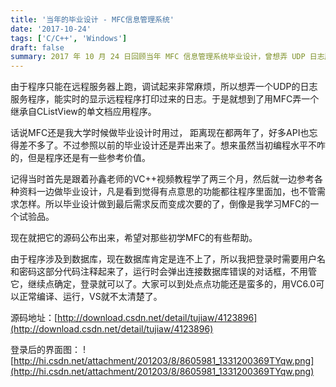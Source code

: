 ```yaml
---
title: '当年的毕业设计 - MFC信息管理系统'
date: '2017-10-24'
tags: ['C/C++', 'Windows']
draft: false
summary: 2017 年 10 月 24 日回顾当年 MFC 信息管理系统毕业设计，曾想弄 UDP 日志服务程序，用 MFC 做单文档应用。参照孙鑫教程学两月后做毕设，功能随意加，最后成学习试验品。现公布源码，数据库连不上部分已注释，VC6.0 可编译运行。 
---
```


由于程序只能在远程服务器上跑，调试起来非常麻烦，所以想弄一个UDP的日志服务程序，能实时的显示远程程序打印过来的日志。于是就想到了用MFC弄一个继承自CListView的单文档应用程序。

话说MFC还是我大学时候做毕业设计时用过， 距离现在都两年了，好多API也忘得差不多了。不过参照以前的毕业设计还是弄出来了。想来虽然当初编程水平不咋的，但是程序还是有一些参考价值。

记得当时首先是跟着孙鑫老师的VC++视频教程学了两三个月，然后就一边参考各种资料一边做毕业设计，凡是看到觉得有点意思的功能都往程序里面加，也不管需求怎样。所以毕业设计做到最后需求反而变成次要的了，倒像是我学习MFC的一个试验品。

现在就把它的源码公布出来，希望对那些初学MFC的有些帮助。

由于程序涉及到数据库，现在数据库肯定是连不上了，所以我把登录时需要用户名和密码这部分代码注释起来了，运行时会弹出连接数据库错误的对话框，不用管它，继续点确定，登录就可以了。大家可以到处点点功能还是蛮多的，用VC6.0可以正常编译、运行，VS就不太清楚了。

源码地址：[http://download.csdn.net/detail/tujiaw/4123896](http://download.csdn.net/detail/tujiaw/4123896)


登录后的界面图：
![http://hi.csdn.net/attachment/201203/8/8605981_1331200369TYqw.png](http://hi.csdn.net/attachment/201203/8/8605981_1331200369TYqw.png)